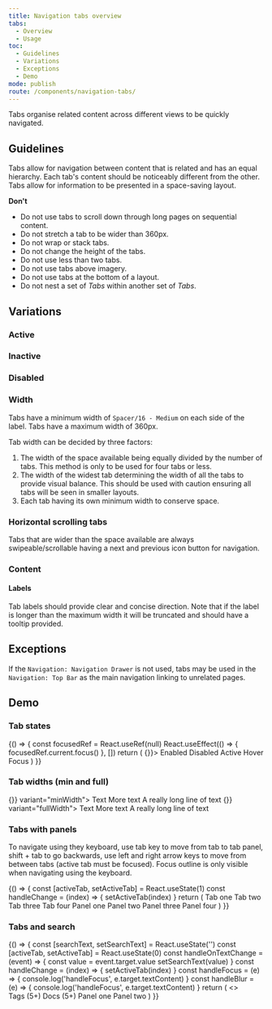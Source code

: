 ```yaml
---
title: Navigation tabs overview
tabs:
  - Overview
  - Usage
toc:
  - Guidelines
  - Variations
  - Exceptions
  - Demo
mode: publish
route: /components/navigation-tabs/
---
```



Tabs organise related content across different views to be quickly navigated.

<!--One to two sentences as an introduction to the component-->

## Guidelines

<!--List how to use it, sizes, widths, grid interactions, color allowances -->

Tabs allow for navigation between content that is related and has an equal hierarchy. Each tab's content should be noticeably different from the other. Tabs allow for information to be presented in a space-saving layout.

**Don't**

<!--Bullet point list if needed -->

- Do not use tabs to scroll down through long pages on sequential content.
- Do not stretch a tab to be wider than 360px.
- Do not wrap or stack tabs.
- Do not change the height of the tabs.
- Do not use less than two tabs.
- Do not use tabs above imagery.
- Do not use tabs at the bottom of a layout.
- Do not nest a set of _Tabs_ within another set of _Tabs_.

## Variations

### Active

<FigmaImage
  url="https://www.figma.com/file/0bGXR2sCwMVSDNyyzu5BXrO5/Desktop-UI?node-id=256%3A4"
  alt="Figma design sketches active tab"
/>

### Inactive

<FigmaImage
  url="https://www.figma.com/file/0bGXR2sCwMVSDNyyzu5BXrO5/Desktop-UI?node-id=256%3A59"
  alt="Figma design sketches inactive tab"
/>

### Disabled

<FigmaImage
  url="https://www.figma.com/file/0bGXR2sCwMVSDNyyzu5BXrO5/Desktop-UI?node-id=256%3A108"
  alt="Figma design sketches of disabled tab"
/>

<!--One ### heading per frame in Figma, explaining each component in that frame. One 'content' section per variation if needed -->

### Width

Tabs have a minimum width of `Spacer/16 - Medium` on each side of the label. Tabs have a maximum width of 360px.

Tab width can be decided by three factors:

1. The width of the space available being equally divided by the number of tabs. This method is only to be used for four tabs or less.
2. The width of the widest tab determining the width of all the tabs to provide visual balance. This should be used with caution ensuring all tabs will be seen in smaller layouts.
3. Each tab having its own minimum width to conserve space.

### Horizontal scrolling tabs

Tabs that are wider than the space available are always swipeable/scrollable having a next and previous icon button for navigation.

### Content

#### Labels

Tab labels should provide clear and concise direction.
Note that if the label is longer than the maximum width it will be truncated and should have a tooltip provided.

## Exceptions

If the `Navigation: Navigation Drawer` is not used, tabs may be used in the `Navigation: Top Bar` as the main navigation linking to unrelated pages.

## Demo

### Tab states

<Playground>
  {() => {
    const focusedRef = React.useRef(null)
    React.useEffect(() => {
      focusedRef.current.focus()
    }, [])
    return (
      <Tabs activeTab={2} onChange={() => {}}>
        <Tabs.TabList>
          <Tabs.Tab>Enabled</Tabs.Tab>
          <Tabs.Tab disabled>Disabled</Tabs.Tab>
          <Tabs.Tab active>Active</Tabs.Tab>
          <Tabs.Tab data-hover>Hover</Tabs.Tab>
          <Tabs.Tab data-focus ref={focusedRef}>
            Focus
          </Tabs.Tab>
        </Tabs.TabList>
      </Tabs>
    )
  }}
</Playground>

### Tab widths (min and full)

<Playground>
  <Tabs activeTab={1} onChange={() => {}} variant="minWidth">
    <Tabs.TabList>
      <Tabs.Tab>Text</Tabs.Tab>
      <Tabs.Tab>More text</Tabs.Tab>
      <Tabs.Tab>A really long line of text</Tabs.Tab>
    </Tabs.TabList>
  </Tabs>
  <Tabs activeTab={1} onChange={() => {}} variant="fullWidth">
    <Tabs.TabList>
      <Tabs.Tab>Text</Tabs.Tab>
      <Tabs.Tab>More text</Tabs.Tab>
      <Tabs.Tab>A really long line of text</Tabs.Tab>
    </Tabs.TabList>
  </Tabs>
</Playground>

### Tabs with panels

To navigate using they keyboard, use tab key to move from tab to tab panel, shift + tab to go backwards, use left and right arrow keys to move from between tabs (active tab must be focused). Focus outline is only visible when navigating using the keyboard.

<Playground>
  {() => {
    const [activeTab, setActiveTab] = React.useState(1)
    const handleChange = (index) => {
      setActiveTab(index)
    }
    return (
      <Tabs activeTab={activeTab} onChange={handleChange}>
        <Tabs.TabList>
          <Tabs.Tab>Tab one</Tabs.Tab>
          <Tabs.Tab>Tab two</Tabs.Tab>
          <Tabs.Tab disabled>Tab three</Tabs.Tab>
          <Tabs.Tab>Tab four</Tabs.Tab>
        </Tabs.TabList>
        <Tabs.TabPanels>
          <Tabs.TabPanel>Panel one</Tabs.TabPanel>
          <Tabs.TabPanel>Panel two</Tabs.TabPanel>
          <Tabs.TabPanel>Panel three</Tabs.TabPanel>
          <Tabs.TabPanel>Panel four</Tabs.TabPanel>
        </Tabs.TabPanels>
      </Tabs>
    )
  }}
</Playground>

### Tabs and search

<Playground>
  {() => {
    const [searchText, setSearchText] = React.useState('')
    const [activeTab, setActiveTab] = React.useState(0)
    const handleOnTextChange = (event) => {
      const value = event.target.value
      setSearchText(value)
    }
    const handleChange = (index) => {
      setActiveTab(index)
    }
    const handleFocus = (e) => {
      console.log('handleFocus', e.target.textContent)
    }
    const handleBlur = (e) => {
      console.log('handleFocus', e.target.textContent)
    }
    return (
      <>
        <Search
          value={searchText}
          placeholder={'Search '}
          onChange={handleOnTextChange}
        />
        <Tabs
          style={{ marginTop: '2rem' }}
          activeTab={activeTab}
          onChange={handleChange}
          variant="fullWidth"
          onFocus={handleFocus}
          onBlur={handleBlur}
        >
          <Tabs.TabList>
            <Tabs.Tab>Tags (5+)</Tabs.Tab>
            <Tabs.Tab> Docs (5+)</Tabs.Tab>
          </Tabs.TabList>
          <Tabs.TabPanels>
            <Tabs.TabPanel>Panel one</Tabs.TabPanel>
            <Tabs.TabPanel>Panel two</Tabs.TabPanel>
          </Tabs.TabPanels>
        </Tabs>
      </>
    )
  }}
</Playground>
